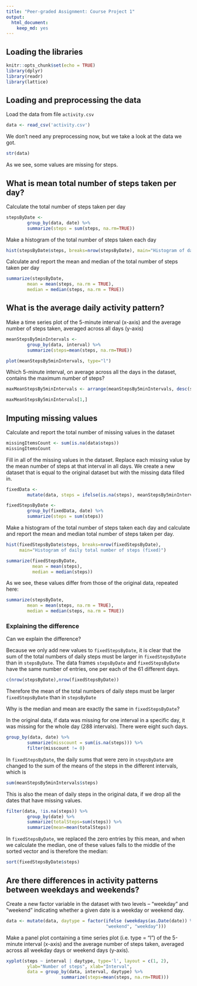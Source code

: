```yaml
---
title: "Peer-graded Assignment: Course Project 1"
output: 
  html_document:
    keep_md: yes
---
```


## Loading the libraries
```r
knitr::opts_chunk$set(echo = TRUE)
library(dplyr)
library(readr)
library(lattice)
```

## Loading and preprocessing the data

Load the data from file `activity.csv`

```r
data <- read_csv('activity.csv')
```

We don't need any preprocessing now, but we take a look at the data we got.

```r
str(data)
```

As we see, some values are missing for steps.

## What is mean total number of steps taken per day?

Calculate the total number of steps taken per day

```r
stepsByDate <-
        group_by(data, date) %>%
        summarize(steps = sum(steps, na.rm=TRUE))
```

Make a histogram of the total number of steps taken each day
```r
hist(stepsByDate$steps, breaks=nrow(stepsByDate), main="Histogram of daily total number of steps")
```

Calculate and report the mean and median of the total number of steps taken per day
```r
summarize(stepsByDate,
        mean = mean(steps, na.rm = TRUE),
        median = median(steps, na.rm = TRUE))
```

## What is the average daily activity pattern?

Make a time series plot of the 5-minute interval (x-axis) and the average number of steps taken, averaged across all days (y-axis)

```r
meanStepsBy5minIntervals <-
        group_by(data, interval) %>% 
        summarize(steps=mean(steps, na.rm=TRUE))

plot(meanStepsBy5minIntervals, type="l")
```

Which 5-minute interval, on average across all the days in the dataset, contains the maximum number of steps?

```r
maxMeanStepsBy5minIntervals <- arrange(meanStepsBy5minIntervals, desc(steps))

maxMeanStepsBy5minIntervals[1,]
```

## Imputing missing values

Calculate and report the total number of missing values in the dataset

```r
missingItemsCount <- sum(is.na(data$steps))
missingItemsCount
```

Fill in all of the missing values in the dataset. Replace each missing value by the mean number of steps at that interval in all days. We create a new dataset that is equal to the original dataset but with the missing data filled in.


```r
fixedData <-
        mutate(data, steps = ifelse(is.na(steps), meanStepsBy5minIntervals$steps, steps))

fixedStepsByDate <-
        group_by(fixedData, date) %>%
        summarize(steps = sum(steps))
```

Make a histogram of the total number of steps taken each day and calculate and report the mean and median total number of steps taken per day.

```r
hist(fixedStepsByDate$steps, breaks=nrow(fixedStepsByDate),
     main="Histogram of daily total number of steps (fixed)")

summarize(fixedStepsByDate,
          mean = mean(steps),
          median = median(steps))
```

As we see, these values differ from those of the original data, repeated here:

```r
summarize(stepsByDate,
        mean = mean(steps, na.rm = TRUE),
        median = median(steps, na.rm = TRUE))
```

### Explaining the difference
Can we explain the difference?

Because we only add new values to `fixedStepsByDate`, it is clear that the sum of the total numbers of daily steps must be larger in `fixedStepsByDate` than in `stepsByDate`. The data frames `stepsByDate` and `fixedStepsByDate` have the same number of entries, one per each of the 61 different days.

```r
c(nrow(stepsByDate),nrow(fixedStepsByDate))
```

Therefore the mean of the total numbers of daily steps must be larger `fixedStepsByDate` than in `stepsByDate`

Why is the median and mean are exactly the same in `fixedStepsByDate`?

In the original data, if data was missing for one interval in a specific day, it was missing for the whole day (288 intervals). There were eight such days.

```r
group_by(data, date) %>% 
        summarize(misscount = sum(is.na(steps))) %>%
        filter(misscount != 0)
```

In `fixedStepsByDate`, the daily sums that were zero in `stepsByDate` are changed to the sum of the means of the steps in the different intervals, which is

```r
sum(meanStepsBy5minIntervals$steps)
```

This is also the mean of daily steps in the original data, if we drop all the dates that have missing values.

```r
filter(data, !is.na(steps)) %>%
        group_by(date) %>%
        summarize(totalSteps=sum(steps)) %>%
        summarize(mean=mean(totalSteps))
```

In `fixedStepsByDate`, we replaced the zero entries by this mean, and when we calculate the median, one of these values falls to the middle of the sorted vector and is therefore the median:

```r
sort(fixedStepsByDate$steps)
```

## Are there differences in activity patterns between weekdays and weekends?

Create a new factor variable in the dataset with two levels – “weekday” and “weekend” indicating whether a given date is a weekday or weekend day.

```r
data <- mutate(data, daytype = factor(ifelse (weekdays(as.Date(date)) %in% c("Saturday", "Sunday"),
                                      "weekend", "weekday")))
```

Make a panel plot containing a time series plot (i.e. type = "l") of the 5-minute interval (x-axis) and the average number of steps taken, averaged across all weekday days or weekend days (y-axis). 

```r
xyplot(steps ~ interval | daytype, type='l', layout = c(1, 2),
        ylab="Number of steps", xlab="Interval",
        data = group_by(data, interval, daytype) %>%
                     summarize(steps=mean(steps, na.rm=TRUE)))

```